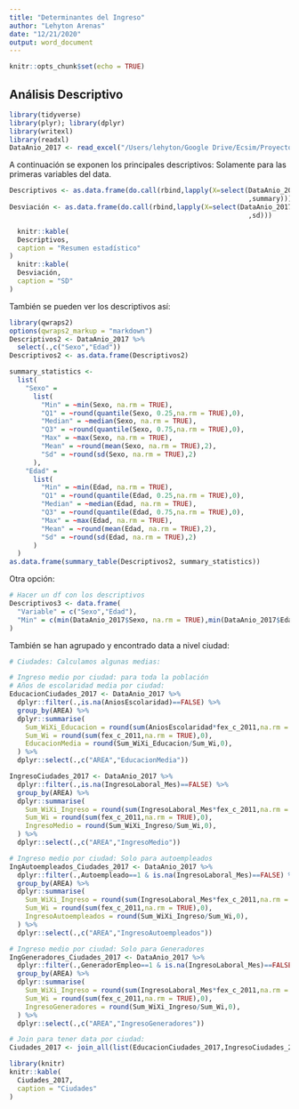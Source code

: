 ```yaml
---
title: "Determinantes del Ingreso"
author: "Lehyton Arenas"
date: "12/21/2020"
output: word_document
---
```


```r
knitr::opts_chunk$set(echo = TRUE)
```

## Análisis Descriptivo

```r
library(tidyverse)
library(plyr); library(dplyr)
library(writexl) 
library(readxl)
DataAnio_2017 <- read_excel("/Users/lehyton/Google Drive/Ecsim/Proyecto Agosto/3_Entregables Lehyton/Data/DataAnio_2017_v3.xlsx")

```

A continuación se exponen los principales descriptivos: Solamente para las primeras variables del data.

```r
Descriptivos <- as.data.frame(do.call(rbind,lapply(X=select(DataAnio_2017,c("Sexo","Edad"))
                                                            ,summary)))
Desviación <- as.data.frame(do.call(rbind,lapply(X=select(DataAnio_2017,c("Sexo","Edad"))
                                                            ,sd)))

  knitr::kable(
  Descriptivos,
  caption = "Resumen estadístico"
)
  knitr::kable(
  Desviación,
  caption = "SD"
)
```
También se pueden ver los descriptivos así:
```r
library(qwraps2)
options(qwraps2_markup = "markdown")
Descriptivos2 <- DataAnio_2017 %>% 
  select(.,c("Sexo","Edad"))
Descriptivos2 <- as.data.frame(Descriptivos2)

summary_statistics <-
  list(
    "Sexo" =
      list(
        "Min" = ~min(Sexo, na.rm = TRUE),
        "Q1" = ~round(quantile(Sexo, 0.25,na.rm = TRUE),0),
        "Median" = ~median(Sexo, na.rm = TRUE),
        "Q3" = ~round(quantile(Sexo, 0.75,na.rm = TRUE),0),
        "Max" = ~max(Sexo, na.rm = TRUE),
        "Mean" = ~round(mean(Sexo, na.rm = TRUE),2),
        "Sd" = ~round(sd(Sexo, na.rm = TRUE),2)
      ),
    "Edad" =
      list(
        "Min" = ~min(Edad, na.rm = TRUE),
        "Q1" = ~round(quantile(Edad, 0.25,na.rm = TRUE),0),
        "Median" = ~median(Edad, na.rm = TRUE),
        "Q3" = ~round(quantile(Edad, 0.75,na.rm = TRUE),0),
        "Max" = ~max(Edad, na.rm = TRUE),
        "Mean" = ~round(mean(Edad, na.rm = TRUE),2),
        "Sd" = ~round(sd(Edad, na.rm = TRUE),2)
      )
  )
as.data.frame(summary_table(Descriptivos2, summary_statistics))
```
Otra opción:
```r
# Hacer un df con los descriptivos
Descriptivos3 <- data.frame(
  "Variable" = c("Sexo","Edad"),
  "Min" = c(min(DataAnio_2017$Sexo, na.rm = TRUE),min(DataAnio_2017$Edad, na.rm = TRUE))
)
```

También se han agrupado y encontrado data a nivel ciudad:
```r
# Ciudades: Calculamos algunas medias:

# Ingreso medio por ciudad: para toda la población
# Años de escolaridad media por ciudad:
EducacionCiudades_2017 <- DataAnio_2017 %>% 
  dplyr::filter(.,is.na(AniosEscolaridad)==FALSE) %>%
  group_by(AREA) %>% 
  dplyr::summarise(
    Sum_WiXi_Educacion = round(sum(AniosEscolaridad*fex_c_2011,na.rm = TRUE),0),
    Sum_Wi = round(sum(fex_c_2011,na.rm = TRUE),0),
    EducacionMedia = round(Sum_WiXi_Educacion/Sum_Wi,0),
  ) %>% 
  dplyr::select(.,c("AREA","EducacionMedia"))

IngresoCiudades_2017 <- DataAnio_2017 %>% 
  dplyr::filter(.,is.na(IngresoLaboral_Mes)==FALSE) %>%
  group_by(AREA) %>% 
  dplyr::summarise(
    Sum_WiXi_Ingreso = round(sum(IngresoLaboral_Mes*fex_c_2011,na.rm = TRUE),0),
    Sum_Wi = round(sum(fex_c_2011,na.rm = TRUE),0),
    IngresoMedio = round(Sum_WiXi_Ingreso/Sum_Wi,0),
  ) %>% 
  dplyr::select(.,c("AREA","IngresoMedio"))

# Ingreso medio por ciudad: Solo para autoempleados
IngAutoempleados_Ciudades_2017 <- DataAnio_2017 %>% 
  dplyr::filter(.,Autoempleado==1 & is.na(IngresoLaboral_Mes)==FALSE) %>% 
  group_by(AREA) %>% 
  dplyr::summarise(
    Sum_WiXi_Ingreso = round(sum(IngresoLaboral_Mes*fex_c_2011,na.rm = TRUE),0),
    Sum_Wi = round(sum(fex_c_2011,na.rm = TRUE),0),
    IngresoAutoempleados = round(Sum_WiXi_Ingreso/Sum_Wi,0),
  ) %>% 
  dplyr::select(.,c("AREA","IngresoAutoempleados"))

# Ingreso medio por ciudad: Solo para Generadores
IngGeneradores_Ciudades_2017 <- DataAnio_2017 %>% 
  dplyr::filter(.,GeneradorEmpleo==1 & is.na(IngresoLaboral_Mes)==FALSE) %>% 
  group_by(AREA) %>% 
  dplyr::summarise(
    Sum_WiXi_Ingreso = round(sum(IngresoLaboral_Mes*fex_c_2011,na.rm = TRUE),0),
    Sum_Wi = round(sum(fex_c_2011,na.rm = TRUE),0),
    IngresoGeneradores = round(Sum_WiXi_Ingreso/Sum_Wi,0),
  ) %>% 
  dplyr::select(.,c("AREA","IngresoGeneradores"))

# Join para tener data por ciudad:
Ciudades_2017 <- join_all(list(EducacionCiudades_2017,IngresoCiudades_2017,IngAutoempleados_Ciudades_2017,IngGeneradores_Ciudades_2017), by=c("AREA"),type = "full")

```

```r
library(knitr)
knitr::kable(
  Ciudades_2017,
  caption = "Ciudades"
)
```






